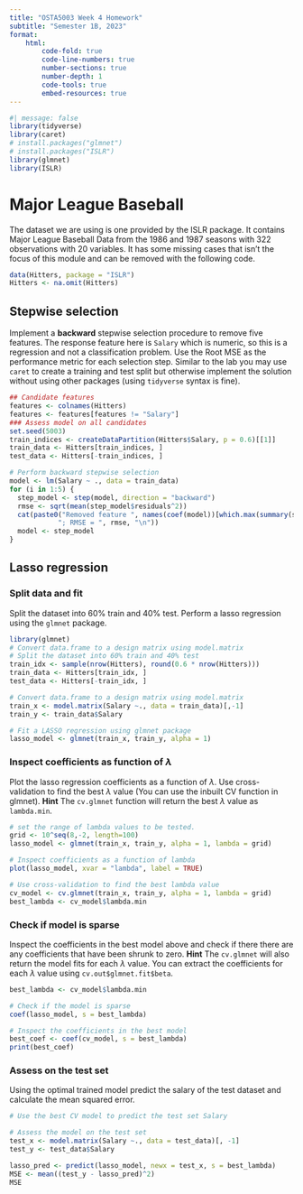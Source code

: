 ```yaml
---
title: "OSTA5003 Week 4 Homework"
subtitle: "Semester 1B, 2023"
format:
    html:
        code-fold: true
        code-line-numbers: true
        number-sections: true
        number-depth: 1
        code-tools: true
        embed-resources: true
---
```


```r
#| message: false
library(tidyverse)
library(caret)
# install.packages("glmnet")
# install.packages("ISLR")
library(glmnet)
library(ISLR)
```

# Major League Baseball

The dataset we are using is one provided by the ISLR package. It contains Major League Baseball Data from the 1986 and 1987 seasons with 322 observations with 20 variables. It has some missing cases that isn't the focus of this module and can be removed with the following code.

```r
data(Hitters, package = "ISLR")
Hitters <- na.omit(Hitters)
```

## Stepwise selection

Implement a __backward__ stepwise selection procedure to remove five features. The response feature here is `Salary` which is numeric, so this is a regression and not a classification problem. Use the Root MSE as the performance metric for each selection step. Similar to the lab you may use `caret` to create a training and test split but otherwise implement the solution without using other packages (using `tidyverse` syntax is fine).

```r
## Candidate features
features <- colnames(Hitters)
features <- features[features != "Salary"]
### Assess model on all candidates
set.seed(5003)
train_indices <- createDataPartition(Hitters$Salary, p = 0.6)[[1]]
train_data <- Hitters[train_indices, ]
test_data <- Hitters[-train_indices, ]
```

```r
# Perform backward stepwise selection
model <- lm(Salary ~ ., data = train_data)
for (i in 1:5) {
  step_model <- step(model, direction = "backward")
  rmse <- sqrt(mean(step_model$residuals^2))
  cat(paste0("Removed feature ", names(coef(model))[which.max(summary(step_model)$coef[, "Pr(>|t|)"])], 
            "; RMSE = ", rmse, "\n"))
  model <- step_model
}
```

## Lasso regression {.tabset .tabset-fade .tabset-pills}

### Split data and fit

Split the dataset into 60% train and 40% test. Perform a lasso regression using the `glmnet` package.

```r
library(glmnet)
# Convert data.frame to a design matrix using model.matrix
# Split the dataset into 60% train and 40% test
train_idx <- sample(nrow(Hitters), round(0.6 * nrow(Hitters)))
train_data <- Hitters[train_idx, ]
test_data <- Hitters[-train_idx, ]

# Convert data.frame to a design matrix using model.matrix
train_x <- model.matrix(Salary ~., data = train_data)[,-1]
train_y <- train_data$Salary 

# Fit a LASSO regression using glmnet package
lasso_model <- glmnet(train_x, train_y, alpha = 1) 
```

### Inspect coefficients as function of $\lambda$

Plot the lasso regression coefficients as a function of $\lambda$. Use cross-validation to find the best $\lambda$ value (You can use the inbuilt CV function in glmnet). **Hint** The `cv.glmnet` function will return the best $\lambda$ value as `lambda.min`.

```r
# set the range of lambda values to be tested.
grid <- 10^seq(8,-2, length=100)
lasso_model <- glmnet(train_x, train_y, alpha = 1, lambda = grid) 

# Inspect coefficients as a function of lambda
plot(lasso_model, xvar = "lambda", label = TRUE) 

# Use cross-validation to find the best lambda value
cv_model <- cv.glmnet(train_x, train_y, alpha = 1, lambda = grid) 
best_lambda <- cv_model$lambda.min
```

### Check if model is sparse

Inspect the coefficients in the best model above and check if there there are any coefficients that have been shrunk to zero. **Hint** The `cv.glmnet` will also return the model fits for each $\lambda$ value. You can extract the coefficients for each $\lambda$ value using `cv.out$glmnet.fit$beta`.

```r
best_lambda <- cv_model$lambda.min

# Check if the model is sparse
coef(lasso_model, s = best_lambda) 

# Inspect the coefficients in the best model 
best_coef <- coef(cv_model, s = best_lambda) 
print(best_coef)
```

### Assess on the test set

Using the optimal trained model predict the salary of the test dataset and calculate the mean squared error.

```r
# Use the best CV model to predict the test set Salary

# Assess the model on the test set
test_x <- model.matrix(Salary ~., data = test_data)[, -1]
test_y <- test_data$Salary 

lasso_pred <- predict(lasso_model, newx = test_x, s = best_lambda) 
MSE <- mean((test_y - lasso_pred)^2)
MSE
```
